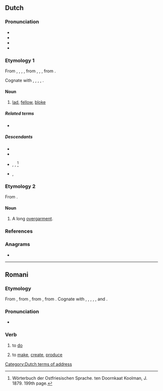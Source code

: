 ==Dutch==

===Pronunciation===
* {{IPA|nl|/ˈkeː.rəl/}}
* {{audio|nl|Nl-kerel.ogg|audio}}
* {{hyphenation|nl|ke|rel}}
* {{rhymes|nl|eːrəl}}

===Etymology 1===
From {{inh|nl|dum|kerel}}, {{m|dum|carel}}, {{m|dum|caerl}}, {{m|dum|kerl}}, from {{inh|nl|odt|*karl}}, {{m|odt|*karal}}, {{m|odt|*keril}}, from {{inh|nl|gem-pro|*karilaz}}.

Cognate with {{cog|de|Kerl}}, {{cog|nds-nl|keerl}}, {{cog|fy|tsjirl}}, {{cog|en|churl}}, {{cog|da|karl}}.

====Noun====
{{nl-noun|m|-s|kereltje}}

# [[lad]], [[fellow]], [[bloke]]

=====Related terms=====
* {{l|nl|Karel}}

=====Descendants=====
* {{desc|af|kêrel}}
* {{desc|gmw-jdt|kääd'l}}
* {{desc|stq|kerel|bor=1}}, {{l|stq|kërel}}, {{l|stq|kërdel}}<ref name="WOS">Wörterbuch der Ostfriesischen Sprache. ten Doornkaat Koolman, J. 1879. 199th page.</ref>
* {{desc|fy|keardel|bor=1}}, {{l|fy|kearel}}

===Etymology 2===
From {{inh|nl|dum|kerle}}. {{etystub|nl}}

====Noun====
{{nl-noun|m|-s|kereltje}}

# {{lb|nl|historical|or|archaic}} A long [[overgarment]].

===References===
<references/>

===Anagrams===
* {{l|nl|rekel}}
[[Category:Dutch terms of address]]

----

==Romani==

===Etymology===
{{root|rom|ine-pro|*kʷer-}}
{{dercat|rom|inc-pro|ine-pro|iir-pro|inh=3}}
{{root|rom|sa|कृ}}
From {{inh|rom|inc-pra|𑀓𑀭𑁂𑀤𑀺}}, from {{inh|rom|inc-ash|𑀓𑀭𑁄𑀢𑀺}}, from {{inh|rom|sa-cls|करोति|tr=karóti}}, from {{inh|tr=kṛṇóti|rom|sa-ved|कृणोति}}. Cognate with {{cog|hi|करना}}, {{cog|pa|ਕਰਨਾ}}, {{cog|ne|गर्नु}}, {{cog|gu|કરવું}}, {{cog|mr|करणे}}, and {{cog|bn|করা}}.

===Pronunciation===
* {{IPA|rom|/ˈke.rel/|/ˈkə.rel/}}

===Verb===
{{rom-verb|el}}

# to [[do]]
#: {{uxi|rom|Na ʒanav so te '''kerav'''.|t=I don't know what to do.}}
# to [[make]], [[create]], [[produce]]
#: {{uxi|rom|Morro dad '''kerdǎs''' o kazàn.|t=My dad made the kettle.}}